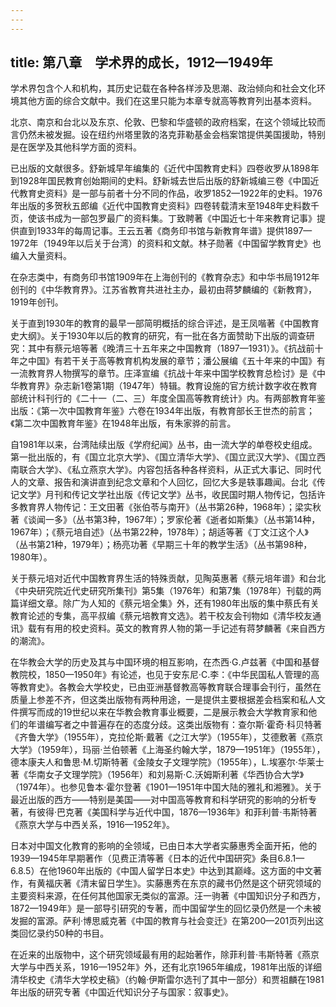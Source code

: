 ```yaml
---
---
---
```

title: 第八章　学术界的成长，1912—1949年
---



学术界包含个人和机构，其历史记载在各种各样涉及思潮、政治倾向和社会文化环境其他方面的综合文献中。我们在这里只能为本章专就高等教育列出基本资料。

北京、南京和台北以及东京、伦敦、巴黎和华盛顿的政府档案，在这个领域比较而言仍然未被发掘。设在纽约州塔里敦的洛克菲勒基金会档案馆提供美国援助，特别是在医学及其他科学方面的资料。

已出版的文献很多。舒新城早年编集的《近代中国教育史料》四卷收罗从1898年到1928年国民教育创始期间的史料。舒新城去世后出版的舒新城编三卷《中国近代教育史资料》是一部与前者十分不同的作品，收罗1852—1922年的史料。1976年出版的多贺秋五郎编《近代中国教育史资料》四卷转载清末至1948年史料数千页，使该书成为一部包罗最广的资料集。丁致聘著《中国近七十年来教育记事》提供直到1933年的每周记事。王云五著《商务印书馆与新教育年谱》提供1897—1972年（1949年以后关于台湾）的资料和文献。林子勋著《中国留学教育史》也编入大量资料。

在杂志类中，有商务印书馆1909年在上海创刊的《教育杂志》和中华书局1912年创刊的《中华教育界》。江苏省教育共进社主办，最初由蒋梦麟编的《新教育》，1919年创刊。

关于直到1930年的教育的最早一部简明概括的综合评述，是王凤喈著《中国教育史大纲》。关于1930年以后的教育的研究，有一批在各方面赞助下出版的调查研究：其中有蔡元培等著《晚清三十五年来之中国教育（1897—1931）》。《抗战前十年之中国》有若干关于高等教育机构发展的章节；潘公展编《五十年来的中国》有一流教育界人物撰写的章节。庄泽宣编《抗战十年来中国学校教育总检讨》是《中华教育界》杂志新1卷第1期（1947年）特辑。教育设施的官方统计数字收在教育部统计科刊行的《二十一（二、三）年度全国高等教育统计》内。有两部教育年鉴出版：《第一次中国教育年鉴》六卷在1934年出版，有教育部长王世杰的前言；《第二次中国教育年鉴》在1948年出版，有朱家骅的前言。

自1981年以来，台湾陆续出版《学府纪闻》丛书，由一流大学的单卷校史组成。第一批出版的，有《国立北京大学》、《国立清华大学》、《国立武汉大学》、《国立西南联合大学》、《私立燕京大学》。内容包括各种各样资料，从正式大事记、同时代人的文章、报告和演讲直到纪念文章和个人回忆，回忆大多是轶事趣闻。台北《传记文学》月刊和传记文学社出版《传记文学》丛书，收民国时期人物传记，包括许多教育界人物传记：王文田著《张伯苓与南开》（丛书第26种，1968年）；梁实秋著《谈闻一多》（丛书第3种，1967年）；罗家伦著《逝者如斯集》（丛书第14种，1967年）；《蔡元培自述》（丛书第22种，1978年）；胡适等著《丁文江这个人》（丛书第21种，1979年）；杨亮功著《早期三十年的教学生活》（丛书第98种，1980年）。

关于蔡元培对近代中国教育界生活的特殊贡献，见陶英惠著《蔡元培年谱》和台北《中央研究院近代史研究所集刊》第5集（1976年）和第7集（1978年）刊载的两篇详细文章。除广为人知的《蔡元培全集》外，还有1980年出版的集中蔡氏有关教育论述的专集，高平叔编《蔡元培教育文选》。若干校友会刊物如《清华校友通讯》载有有用的校史资料。英文的教育界人物的第一手记述有蒋梦麟著《来自西方的潮流》。

在华教会大学的历史及其与中国环境的相互影响，在杰西·G.卢兹著《中国和基督教院校，1850—1950年》有论述，也见于安东尼·C.李：《中华民国私人管理的高等教育史》。各教会大学校史，已由亚洲基督教高等教育联合理事会刊行，虽然在质量上参差不齐，但这类出版物有两种用途，一是提供主要根据差会档案和私人文件撰写而成的19世纪以来在华教会教育事业概要，二是展示教会大学教育家和他们的年谱编写者之中普遍存在的态度分歧。这类出版物有：查尔斯·霍奇·科贝特著《齐鲁大学》（1955年），克拉伦斯·戴著《之江大学》（1955年），艾德敷著《燕京大学》（1959年），玛丽·兰伯顿著《上海圣约翰大学，1879—1951年》（1955年），德本康夫人和鲁思·M.切斯特著《金陵女子文理学院》（1955年），L.埃塞尔·华莱士著《华南女子文理学院》（1956年）和刘易斯·C.沃姆斯利著《华西协合大学》（1974年）。也参见鲁本·霍尔登著《1901—1951年中国大陆的雅礼和湘雅》。关于最近出版的西方——特别是美国——对中国高等教育和科学研究的影响的分析专著，有彼得·巴克著《美国科学与近代中国，1876—1936年》和菲利普·韦斯特著《燕京大学与中西关系，1916—1952年》。

日本对中国文化教育的影响的全领域，已由日本大学者实藤惠秀全面开拓，他的1939—1945年早期著作（见费正清等著《日本的近代中国研究》条目6.8.1—6.8.5）在他1960年出版的《中国人留学日本史》中达到其巅峰。这方面的中文著作，有黄福庆著《清末留日学生》。实藤惠秀在东京的藏书仍然是这个研究领域的主要资料来源，在任何其他国家无类似的富源。汪一驹著《中国知识分子和西方，1872—1949年》是一部导引研究的专著，而中国留学生的回忆录仍然是一个未被发掘的富源。萨利·博思威克著《中国的教育与社会变迁》在第200—201页列出这类回忆录约50种的书目。

在近来的出版物中，这个研究领域最有用的起始著作，除菲利普·韦斯特著《燕京大学与中西关系，1916—1952年》外，还有北京1965年编成，1981年出版的详细清华校史《清华大学校史稿》（约翰·伊斯雷尔选刊了其中一部分）和贾祖麟在1981年出版的研究专著《中国近代知识分子与国家：叙事史》。